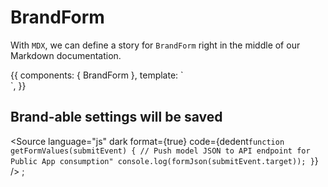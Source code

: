<!-- BrandForm.stories.mdx -->


<Meta
  title="Components/brand/BrandForm"
  component={BrandForm}
/>

# BrandForm

With `MDX`, we can define a story for `BrandForm` right in the middle of our Markdown documentation.

<Props of={BrandForm} />

<Canvas>
  <Story name="Primary">
    {{
      components: { BrandForm },
      template: `
          <div>
        <v-form>
          <BrandForm />
        </v-form>
  </div>`,
    }}
  </Story>
</Canvas>

## Brand-able settings will be saved

<Source
  language="js"
  dark
  format={true}
  code={dedent`
function getFormValues(submitEvent) {
  // Push model JSON to API endpoint for Public App consumption"
  console.log(formJson(submitEvent.target));
}
`}
/>
;

